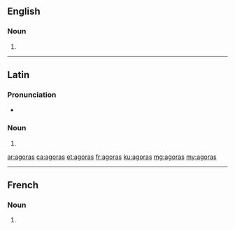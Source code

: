 ==English==

===Noun===
{{head|en|noun plural form}}

# {{plural of|agora|lang=en}}

----

==Latin==

===Pronunciation===
* {{la-IPA|agorās}}

===Noun===
{{la-noun-form|agorās|f}}

# {{inflection of|agora||acc|p|lang=la}}

[[ar:agoras]]
[[ca:agoras]]
[[et:agoras]]
[[fr:agoras]]
[[ku:agoras]]
[[mg:agoras]]
[[my:agoras]]

----

==French==

===Noun===
{{head|fr|noun plural form|g=f}}

# {{plural of|agora|lang=fr}}
{{rfc-auto}}